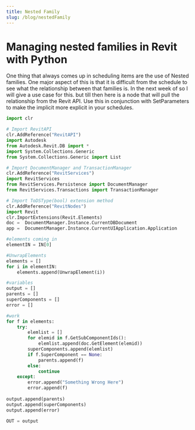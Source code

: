 ```yaml
---
title: Nested Family
slug: /blog/nestedFamily
---
```


# Managing nested families in Revit with Python
One thing that always comes up in scheduling items are the use of Nested families. One major aspect of this is that it is difficult from the schedule to see what the relationship between that families is. In the next week of so I will give a use case for this. but till then here is a node that will pull the relationship from the Revit API. Use this in conjunction with SetParameters to make the implicit more explicit in your schedules.

```python
import clr

# Import RevitAPI
clr.AddReference("RevitAPI")
import Autodesk
from Autodesk.Revit.DB import *
import System.Collections.Generic
from System.Collections.Generic import List

# Import DocumentManager and TransactionManager
clr.AddReference("RevitServices")
import RevitServices
from RevitServices.Persistence import DocumentManager
from RevitServices.Transactions import TransactionManager

# Import ToDSType(bool) extension method
clr.AddReference("RevitNodes")
import Revit
clr.ImportExtensions(Revit.Elements)
doc =  DocumentManager.Instance.CurrentDBDocument
app =  DocumentManager.Instance.CurrentUIApplication.Application

#elements coming in
elementIN = IN[0]

#UnwrapElements
elements = []
for i in elementIN:
    elements.append(UnwrapElement(i))

#variables
output = []
parents = []
superComponents = []
error = []

#work
for f in elements:
    try:
        elemlist = []
        for elemid in f.GetSubComponentIds():
            elemlist.append(doc.GetElement(elemid))
        superComponents.append(elemlist)
        if f.SuperComponent == None:
            parents.append(f)
        else:
            continue
    except:
        error.append("Something Wrong Here")
        error.append(f)     
        
output.append(parents)
output.append(superComponents)
output.append(error)

OUT = output
```
